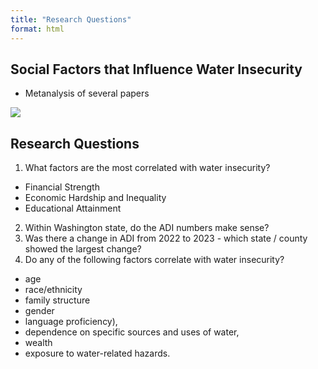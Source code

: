 ```yaml
---
title: "Research Questions"
format: html
---
```


## Social Factors that Influence Water Insecurity

- Metanalysis of several papers

![](wrcr27409-fig-0006-m.jpg)

## Research Questions

1. What factors are the most correlated with water insecurity? 
  - Financial Strength
  - Economic Hardship and Inequality
  - Educational Attainment
2. Within Washington state, do the ADI numbers make sense?
3. Was there a change in ADI from 2022 to 2023 - which state / county showed the largest change?
4. Do any of the following factors correlate with water insecurity?
  - age
  - race/ethnicity
  - family structure 
  - gender 
  - language proficiency), 
  - dependence on specific sources and uses of water, 
  - wealth
  - exposure to water-related hazards.

